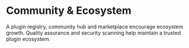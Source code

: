 # Community & Ecosystem

A plugin registry, community hub and marketplace encourage ecosystem growth. Quality assurance and security scanning help maintain a trusted plugin ecosystem.
